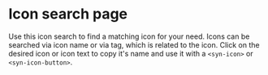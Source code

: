 

<Meta title="Icon search" />

# Icon search page

Use this icon search to find a matching icon for your need. Icons can be searched via icon name or via tag, which is related to the icon. Click on the desired icon or icon text to copy it's name and use it with a `<syn-icon>` or `<syn-icon-button>`.

<IconsSearchPage />
